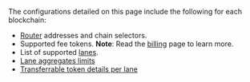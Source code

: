 
The configurations detailed on this page include the following for each blockchain:

- [Router](/ccip/architecture#router) addresses and chain selectors.
- Supported fee tokens. **Note**: Read the [billing](/ccip/billing) page to learn more.
- List of supported [lanes](/ccip/concepts#lane).
- [Lane aggregates limits](/ccip/architecture#aggregate-rate-limit)
- [Transferrable token details per lane](/ccip/architecture#token-pools)

